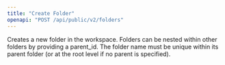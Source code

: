 ```yaml
---
title: "Create Folder"
openapi: "POST /api/public/v2/folders"
---
```


Creates a new folder in the workspace. Folders can be nested within other folders by providing a parent_id. The folder name must be unique within its parent folder (or at the root level if no parent is specified).